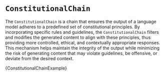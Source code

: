 
# `ConstitutionalChain`

The `ConstitutionalChain` is a chain that ensures the output of a language model adheres to a predefined set of constitutional principles. By incorporating specific rules and guidelines, the `ConstitutionalChain` filters and modifies the generated content to align with these principles, thus providing more controlled, ethical, and contextually appropriate responses. This mechanism helps maintain the integrity of the output while minimizing the risk of generating content that may violate guidelines, be offensive, or deviate from the desired context.

<CodeBlock language="typescript">{ConstitutionalChainExample}</CodeBlock>
